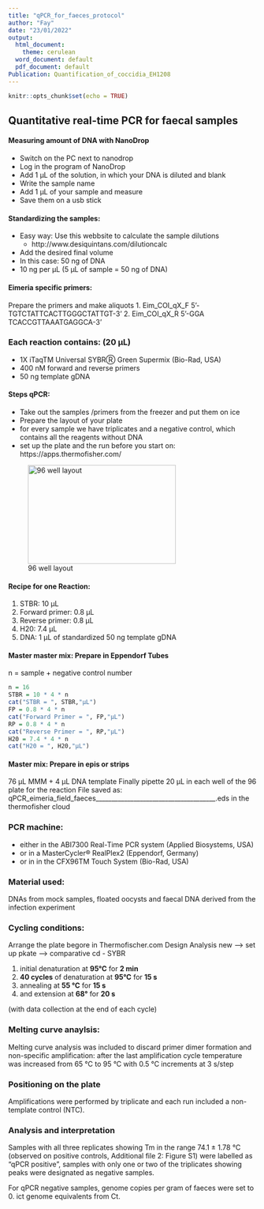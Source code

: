 ```yaml
---
title: "qPCR_for_faeces_protocol"
author: "Fay"
date: "23/01/2022"
output:
  html_document:
    theme: cerulean
  word_document: default
  pdf_document: default
Publication: Quantification_of_coccidia_EH1208
---
```


```r
knitr::opts_chunk$set(echo = TRUE)
```

## Quantitative real-time PCR for faecal samples
#### Measuring amount of DNA with NanoDrop
* Switch on the PC next to nanodrop
* Log in the program of NanoDrop
* Add 1 µL of the solution, in which your DNA is diluted and blank
* Write the sample name 
* Add 1 µL of your sample and measure
* Save them on a usb stick

#### Standardizing the samples:
* Easy way: Use this webbsite to calculate the sample dilutions
  * http://www.desiquintans.com/dilutioncalc
* Add the desired final volume
* In this case: 50 ng of DNA 
* 10 ng per µL (5 µL of sample = 50 ng of DNA)

#### Eimeria specific primers: 
Prepare the primers and make aliquots
1. Eim_COI_qX_F 5’-TGTCTATTCACTTGGGCTATTGT-3’ 
2. Eim_COI_qX_R 5’-GGA TCACCGTTAAATGAGGCA-3’

### Each reaction contains: (20 µL)

* 1X iTaqTM Universal SYBRⓇ Green Supermix (Bio-Rad, USA)
* 400 nM forward and reverse primers 
* 50 ng template gDNA 

#### Steps qPCR:

* Take out the samples /primers from the freezer and put them on ice
* Prepare the layout of your plate 
* for every sample we have triplicates and a negative control, which contains all the reagents without DNA
* set up the plate and the run before you start on: https://apps.thermofisher.com/

![96 well layout ](96-Well_plate.png){height=200px width=300px}

#### Recipe for one Reaction: 
1. STBR: 10 µL 
2. Forward primer: 0.8 µL 
3. Reverse primer: 0.8 µL 
4. H20: 7.4 µL 
5. DNA: 1 µL of standardized 50 ng template gDNA

#### Master master mix: Prepare in Eppendorf Tubes
n = sample + negative control number 
```r
n = 16
STBR = 10 * 4 * n
cat("STBR = ", STBR,"µL")
FP = 0.8 * 4 * n
cat("Forward Primer = ", FP,"µL")
RP = 0.8 * 4 * n
cat("Reverse Primer = ", RP,"µL")
H20 = 7.4 * 4 * n
cat("H20 = ", H20,"µL")
```

#### Master mix: Prepare in epis or strips
76 µL MMM + 4 µL DNA template
Finally pipette 20 µL in each well of the 96 plate for the reaction
File saved as: qPCR_eimeria_field_faeces______________________________________.eds in the thermofisher cloud

### PCR machine:
* either in the ABI7300 Real-Time PCR system (Applied Biosystems, USA)
* or in a MasterCycler® RealPlex2 (Eppendorf, Germany) 
* or in in the CFX96TM Touch System (Bio-Rad, USA) 

### Material used:
DNAs from mock samples, floated oocysts and faecal DNA derived from the infection experiment

### Cycling conditions:
Arrange the plate begore in Thermofischer.com
Design Analysis new --> set up pkate --> comparative cd - SYBR

1. initial denaturation at **95°C** for **2 min**
2. **40 cycles** of denaturation at **95°C** for **15 s**
3. annealing at **55 °C** for **15 s** 
4. and extension at **68°** for **20 s** 

(with data collection at the end of each cycle)

### Melting curve anaylsis:

Melting curve analysis was included to discard primer dimer formation and non-specific amplification: after the last amplification cycle temperature was increased from 65 °C to 95 °C with 0.5 °C increments at 3 s/step

### Positioning on the plate
Amplifications were performed by triplicate and each run included a non-template control (NTC). 

### Analysis and interpretation

Samples with all three replicates showing Tm in the range 74.1 ± 1.78 °C (observed on positive controls, Additional file 2: Figure S1) were labelled as “qPCR positive”, samples with only one or two of the triplicates showing peaks were designated as negative samples.


For qPCR negative samples, genome copies per gram of faeces were set to 0.  ict genome equivalents from Ct. 


